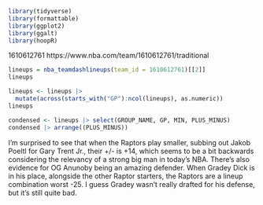```r
library(tidyverse)
library(formattable)
library(ggplot2)
library(ggalt)
library(hoopR)
```

1610612761
https://www.nba.com/team/1610612761/traditional

```r
lineups = nba_teamdashlineups(team_id = 1610612761)[[2]]
lineups
```

```r
lineups <- lineups |> 
  mutate(across(starts_with("GP"):ncol(lineups), as.numeric))
lineups
```

```r
condensed <- lineups |> select(GROUP_NAME, GP, MIN, PLUS_MINUS)
condensed |> arrange((PLUS_MINUS))
```

I'm surprised to see that when the Raptors play smaller, subbing out Jakob Poeltl for Gary Trent Jr., their +/- is +14, which seems to be a bit backwards considering the relevancy of a strong big man in today's NBA. There's also evidence for OG Anunoby being an amazing defender. When Gradey Dick is in his place, alongside the other Raptor starters, the Raptors are a lineup combination worst -25. I guess Gradey wasn't really drafted for his defense, but it's still quite bad.